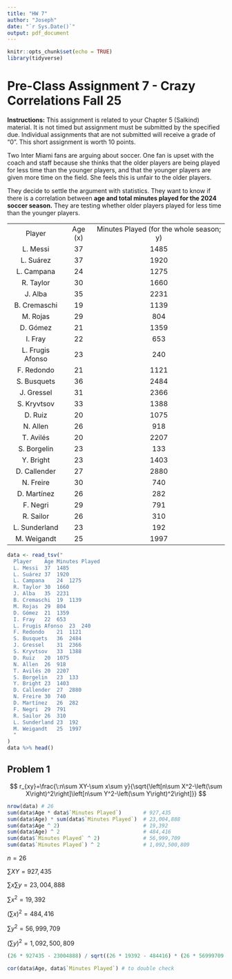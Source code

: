 ```yaml
---
title: "HW 7"
author: "Joseph"
date: "`r Sys.Date()`"
output: pdf_document
---
```


```r
knitr::opts_chunk$set(echo = TRUE)
library(tidyverse)
```

# **Pre-Class Assignment 7 - Crazy Correlations Fall 25**

**Instructions:** This assignment is related to your Chapter 5 (Salkind) material. It is not timed but assignment must be submitted by the specified due. Individual assignments that are not submitted will receive a grade of “0”. This short assignment is worth 10 points.

Two Inter Miami fans are arguing about soccer. One fan is upset with the coach and staff because she thinks that the older players are being played for less time than the younger players, and that the younger players are given more time on the field. She feels this is unfair to the older players. 

They decide to settle the argument with statistics. They want to know if there is a correlation between **age and total minutes played for the 2024 soccer season.** They are testing whether older players played for less time than the younger players. 

|                  |         |                                          |
|:----------------:|:-------:|:----------------------------------------:|
|      Player      | Age (x) | Minutes Played (for the whole season; y) |
|     L. Messi     |   37    |                   1485                   |
|    L. Suárez     |   37    |                   1920                   |
|    L. Campana    |   24    |                   1275                   |
|    R. Taylor     |   30    |                   1660                   |
|     J. Alba      |   35    |                   2231                   |
|   B. Cremaschi   |   19    |                   1139                   |
|     M. Rojas     |   29    |                   804                    |
|     D. Gómez     |   21    |                   1359                   |
|     I. Fray      |   22    |                   653                    |
| L. Frugis Afonso |   23    |                   240                    |
|    F. Redondo    |   21    |                   1121                   |
|   S. Busquets    |   36    |                   2484                   |
|    J. Gressel    |   31    |                   2366                   |
|   S. Kryvtsov    |   33    |                   1388                   |
|     D. Ruiz      |   20    |                   1075                   |
|     N. Allen     |   26    |                   918                    |
|    T. Avilés     |   20    |                   2207                   |
|   S. Borgelin    |   23    |                   133                    |
|    Y. Bright     |   23    |                   1403                   |
|   D. Callender   |   27    |                   2880                   |
|    N. Freire     |   30    |                   740                    |
|   D. Martínez    |   26    |                   282                    |
|     F. Negri     |   29    |                   791                    |
|    R. Sailor     |   26    |                   310                    |
|  L. Sunderland   |   23    |                   192                    |
|   M. Weigandt    |   25    |                   1997                   |

```r
data <- read_tsv("
  Player	Age	Minutes Played
  L. Messi	37	1485
  L. Suárez	37	1920
  L. Campana	24	1275
  R. Taylor	30	1660
  J. Alba	35	2231
  B. Cremaschi	19	1139
  M. Rojas	29	804
  D. Gómez	21	1359
  I. Fray	22	653
  L. Frugis Afonso	23	240
  F. Redondo	21	1121
  S. Busquets	36	2484
  J. Gressel	31	2366
  S. Kryvtsov	33	1388
  D. Ruiz	20	1075
  N. Allen	26	918
  T. Avilés	20	2207
  S. Borgelin	23	133
  Y. Bright	23	1403
  D. Callender	27	2880
  N. Freire	30	740
  D. Martínez	26	282
  F. Negri	29	791
  R. Sailor	26	310
  L. Sunderland	23	192
  M. Weigandt	25	1997
  "
)
data %>% head()
```

## Problem 1

$$
r_{xy}=\frac{\:n\sum XY-\sum x\sum y}{\sqrt{\left[n\sum X^2-\left(\sum X\right)^2\right]\left[n\sum Y^2-\left(\sum Y\right)^2\right]}}
$$

```r
nrow(data) # 26
sum(data$Age * data$`Minutes Played`)       # 927,435
sum(data$Age) * sum(data$`Minutes Played`)  # 23,004,888
sum(data$Age ^ 2)                           # 19,392
sum(data$Age) ^ 2                           # 484,416
sum(data$`Minutes Played` ^ 2)              # 56,999,709
sum(data$`Minutes Played`) ^ 2              # 1,092,500,809
```

$n = 26$

$\sum XY = 927,435$

$\sum x\sum y = 23,004,888$

$\sum x^2 = 19,392$

$(\sum x)^2 = 484,416$

$\sum y^2 = 56,999,709$

$(\sum y)^2 = 1,092,500,809$

```r
(26 * 927435 - 23004888) / sqrt((26 * 19392 - 484416) * (26 * 56999709 - 1092500809))
```

```r
cor(data$Age, data$`Minutes Played`) # to double check
```
